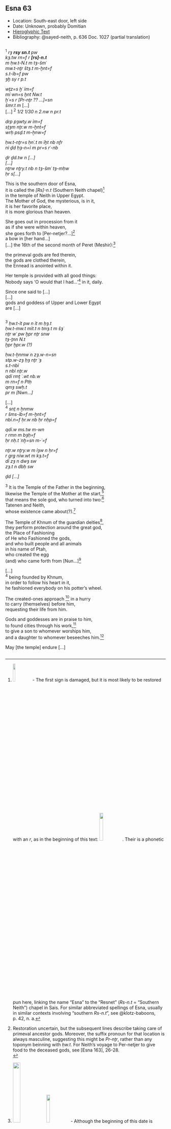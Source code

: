 ## Esna 63 {-}  
  
- Location: South-east door, left side  
- Date: Unknown, probably Domitian  
- [Hieroglyphic Text](https://www.ifao.egnet.net/uploads/publications/enligne/Temples-Esna002.pdf#page=208){target="_blank"}  
- Bibliography: @sayed-neith, p. 636 Doc. 1027 (partial translation)  
  
<style>  
  .col2 {  
    columns: 2 300px;         /* number of columns and width in pixels*/  
    -webkit-columns: 2 300px; /* chrome, safari */  
    -moz-columns: 2 300px;    /* firefox */  
    -webkit-column-break-inside: avoid;  
    -page-break-inside: avoid;  
    -break-inside: avoid;  
  }  
  
</style>  
  
  
<div class="col2">  
  
^1^ *rȝ* ***rsy sn.t*** *pw  *  
*kȝ.tw rn=f r* ***[rs]-n.t***     
  *m ḥw.t-N.t m tȝ-šmʿ  *  
*mw.t-nṯr štȝ.t m-ḫnt=f  *  
*s.t-ỉb=f pw  *  
  *ȝḫ sy r p.t  *  
  
*wṯz=s ḫʿ ỉm=f  *  
*mỉ wn=s ḫnt Nw.t  *  
*ḫʿ=s r [Pr-nṯr ?? ...]=sn  *  
*šmr.t m  * [...]  
[...] ^2^ *1/2 1/30 n 2.nw n pr.t  *  
   
     
*drp pȝwty.w ỉm=f  *  
*sṯȝm nṯr.w m-ḫnt=f  *  
*wrḥ psḏ.t m-ẖnw=f  *  
  
*ḥw.t-nṯr=s ḥnʿ.t m ỉḫt nb nfr  *  
*nỉ ḏd ḥȝ-n=ỉ m pr=s rʿ-nb  *  
  
*ḏr ḏd.tw n [...]  *  
*[...]   *  
*nṯrw nṯry.t nb n tȝ-šmʿ tȝ-mḥw   *  
  *ḥr s[...]  *  
  
This is the southern door of Esna,  
it is called the *[Rs]-n.t* (Southern Neith chapel)[^fn-63-1]  
  in the temple of Neith in Upper Egypt.  
The Mother of God, the mysterious, is in it,  
it is her favorite place,  
  it is more glorious than heaven.  
  
She goes out in procession from it  
  as if she were within heaven,  
she goes forth to [Per-netjer?...][^fn-63-2]  
a bow in [her hand...]  
[...] the 16th of the second month of Peret (Meshir):[^fn-63-3]  
  
 the primeval gods are fed therein,  
 the gods are clothed therein,  
 the Ennead is anointed within it.  
  
Her temple is provided with all good things:  
Nobody says 'O would that I had...'[^fn-63-4] in it, daily.  
  
Since one said to [...]  
[...]  
gods and goddess of Upper and Lower Egypt  
   are [...]  
  
</div>  
  
[^fn-63-1]: ![](images/63_1.png){width=12%} - The first sign is damaged, but it is most likely to be restored with an *r*, as in the beginning of this text: ![](images/63_2.png){width=15%}. Their is a phonetic pun here, linking the name "Esna" to the "Resnet" (*Rs-n.t* = "Southern Neith") chapel in Sais. For similar abbreviated spellings of Esna, usually in similar contexts involving "southern *Rs-n.t*", see @klotz-baboons, p. 42, n. a.  
[^fn-63-2]: Restoration uncertain, but the subsequent lines describe taking care of primeval ancestor gods. Moreover, the suffix pronoun for that location is always masculine, suggesting this might be *Pr-nṯr*, rather than any toponym beinning with *ḥw.t*. For Neith's voyage to Per-netjer to give food to the deceased gods, see [Esna 163], 26-28.  
<!-- to do: check Schott, RdE 19, 1967, 109, n. 7; apparently he restores both as Rsn.t-->  
[^fn-63-3]: ![](images/63_3.png){width=22%}![](images/63_4.png){width=15%} - Although the beginning of this date is damaged, it appears to be: 1/2 + 1/30 = 15 + 1 = 16. However, there is no entry for 16 Meshir in the festival calendar from Esna. Rather, there is one ceremony for Neith on 8 Meshir (@sauneron-5, pp. 18-19, with n. d), and another specifically for Neith of Lower Egypt on 17 Meshir (ibid). The latter option seems most likely, since it appears to mention a "Festival of the Bow (*ḥb šmr.t*) for (*n* < *m* < *Mnw*) the Lady of Sais" ([Esna 55], 9; different translation by @sauneron-5, p. 19, n. e), and Neith specifically carries her bow in this text as well.  
  
[^fn-63-4]: Note that this is precisely the phrase Neith herself says before creating Sais at the beginning of time *Esna* III, 2-6, 2; cf. @sauneron-5, p. 255, n. a. The same phrase is used for her temple in *Esna* VII, 587, 16; 634, 9.  
  
<div class="col2">  
  
^3^ *ḥw.t-ỉt pw n ỉt m ḥȝ.t  *  
*ḥw.t-mw.t mỉt.t n tmȝ.t m šȝʿ  *  
*nṯr wʿ pw ḫpr nṯr snw  *  
*tȝ-ṯnn N.t  *  
*ḫpr ḫpr.w (?) *  
    
*ḥw.t-ẖnmw n zȝ.w-n=sn  *  
  *stp.w-zȝ ḥȝ nṯr ʿȝ  *  
*s.t-nbỉ *  
  *n nbỉ nṯr.w  *  
  *qdỉ rmṯ ʿ.wt nb.w  *  
  *m rn=f n Ptḥ  *  
    *qmȝ swḥ.t *  
    *pr m [Nwn...]  *  
  
[...]      
^4^ *snṯ n ẖnmw  *  
   *r šms-ỉb=f m-ḫnt=f  *  
*nbỉ.n=f ḥr.w nb ḥr nḥp=f  *  
    
*qdỉ.w ms.tw m-wn  *  
  *r rmn m bȝḥ=f  *  
  *ḥr nḥ.t ʿnḫ=sn m-ʿ=f  *  
   
*nṯr.w nṯry.w m ỉȝw n ḥr=f  *  
  *r grg nỉw.wt m kȝ.t=f  *  
  *dỉ zȝ n dwȝ sw  *  
  *zȝ.t n dbḥ sw  *  
    
*ḏd [...]  *  
  
^3^ It is the Temple of the Father in the beginning,  
likewise the Temple of the Mother at the start,[^fn-63-12]  
that means the sole god, who turned into two:[^fn-63-5]  
Tatenen and Neith,  
whose existence came about(?).[^fn-63-6]  
  
The Temple of Khnum of the guardian deities[^fn-63-7],  
  they perform protection around the great god,  
the Place of Fashioning   
  of He who Fashioned the gods,  
  and who built people and all animals  
    in his name of Ptah,  
      who created the egg   
      (and) who came forth from [Nun...][^fn-63-8]  
        
[...]   
^4^ being founded by Khnum,  
  in order to follow his heart in it,  
he fashioned everybody on his potter's wheel.  
  
The created-ones approach [^fn-63-9] in a hurry  
  to carry (themselves) before him,  
  requesting their life from him.  
  
Gods and goddesses are in praise to him,  
  to found cities through his work,[^fn-63-11]  
  to give a son to whomever worships him,  
    and a daughter to whomever beseeches him.[^fn-63-10]  
      
May [the temple] endure [...]  
  
</div>  
  
[^fn-63-12]: Epithet of Neith immediately above this text: [Esna 62], 6.  
  
[^fn-63-5]: ![](images/63_5.png){width=22%} - A frequent epithet at Esna, which appears to refer to a primeval Kematef serpent (Neith) creating a similar, ophidian demiurge  (Khnum-Tatenen); cf. @klotz-caesar, p. >>. The mother and father serpents are said to be indistinguishable in [Esna 65], 2.  
  
[^fn-63-6]: ![](images/63_6.png){width=25%} - Thanks to acrophony, Tatenen (*TN*) and Neith (*NT*) can be written as palindromes, as in the paralel [Esna 104], 4. Elsewhere this happens with a vulture (*n*) and scarab (*t*) (e.g. [Esna 71],6; cf. @lieven-toricht), so it is less clear what the two scarabs are doing here. They either refer to each divinity, or this is the beginning of a standard epithet such as occurs in [Esna 104, 4]: *ḫpr ḫpr.w, ḫpr ḫprw nb m-ḫt [ḫpr=sn]*.  
  
[^fn-63-7]: For these gods in general, cf. *goyon-gardiens.  
  
[^fn-63-8]: For this epithet of Ptah, creator of the primeval egg, see @mendel-karnak, pp. 44-51.   
  
[^fn-63-9]: ![](images/63_7.png){width=10%} - *Wb* II, 142, 7, records a rare term spelled this way, meaning "to show respect." Those examples seem to be related to the verb *hỉms*, "to approach respectfully" (*Wb* II, 484,4-8), hence the present translation.  
  
[^fn-63-10]: For this and similar epithets at Esna, cf. @klotz-baboons, pp. 38-39, n. c.  
  
[^fn-63-11]: Epithet of Khnum immediately above this text: [Esna 61], 6-7.